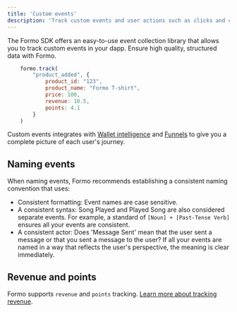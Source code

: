 ```yaml
---
title: 'Custom events'
description: 'Track custom events and user actions such as clicks and conversions with structured data collection.'
---
```



The Formo SDK offers an easy-to-use event collection library that allows you to track custom events in your dapp.
Ensure high quality, structured data with Formo. 

```js
    formo.track(
		"product_added", {
			product_id: "123",
			product_name: "Formo T-shirt",
			price: 100,
			revenue: 10.5,
			points: 4.1
		}
	)
```

Custom events integrates with [Wallet intelligence](/features/wallet-intelligence) and [Funnels](/features/product-analytics/funnels) to give you a complete picture of each user's journey.

## Naming events

When naming events, Formo recommends establishing a consistent naming convention that uses:

- Consistent formatting: Event names are case sensitive.
- A consistent syntax: Song Played and Played Song are also considered separate events. For example, a standard of `[Noun] + [Past-Tense Verb]` ensures all your events are consistent.
- A consistent actor: Does 'Message Sent' mean that the user sent a message or that you sent a message to the user? If all your events are named in a way that reflects the user's perspective, the meaning is clear immediately.

## Revenue and points

Formo supports `revenue` and `points` tracking. [Learn more about tracking revenue](/data/events/track#properties).
